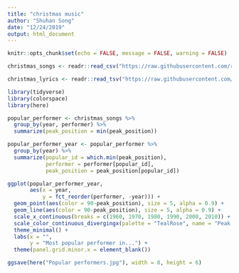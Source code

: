 ```yaml
---
title: "christmas music"
author: "Shuhan Song"
date: "12/24/2019"
output: html_document
---
```


```r
knitr::opts_chunk$set(echo = FALSE, message = FALSE, warning = FALSE)
```

```r
christmas_songs <- readr::read_csv("https://raw.githubusercontent.com/rfordatascience/tidytuesday/master/data/2019/2019-12-24/christmas_songs.csv")

christmas_lyrics <- readr::read_tsv("https://raw.githubusercontent.com/rfordatascience/tidytuesday/master/data/2019/2019-12-24/christmas_lyrics.tsv")

```

```r
library(tidyverse)
library(colorspace)
library(here)
```

```r
popular_performer <- christmas_songs %>% 
  group_by(year, performer) %>% 
  summarize(peak_position = min(peak_position))

popular_performer_year <- popular_performer %>% 
  group_by(year) %>% 
  summarize(popular_id = which.min(peak_position),
            performer = performer[popular_id],
            peak_position = peak_position[popular_id])

ggplot(popular_performer_year,
       aes(x = year, 
           y = fct_reorder(performer, -year))) +
  geom_point(aes(color = 90-peak_position), size = 5, alpha = 0.9) +
  geom_line(aes(color = 90-peak_position), size = 5, alpha = 0.9) +
  scale_x_continuous(breaks = c(1960, 1970, 1980, 1990, 2000, 2010)) +
  scale_color_continuous_divergingx(palette = "TealRose", name = "Peak position", labels = c("90", "70", "50", "30", "10")) +
  theme_minimal() +
  labs(x = "", 
       y = "Most popular performer in...") +
  theme(panel.grid.minor.x = element_blank())

ggsave(here("Popular performers.jpg"), width = 8, height = 6)
```

